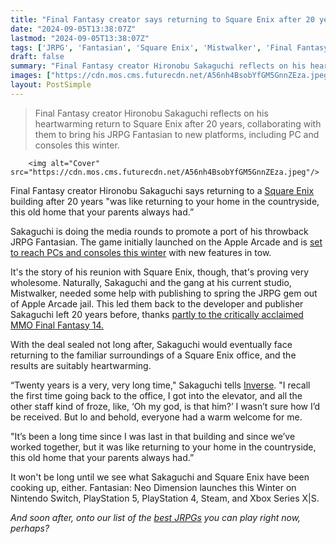 ```yaml
---
title: "Final Fantasy creator says returning to Square Enix after 20 years 'was like returning to your home in the countryside, this old home that your parents always had'"
date: "2024-09-05T13:38:07Z"
lastmod: "2024-09-05T13:38:07Z"
tags: ['JRPG', 'Fantasian', 'Square Enix', 'Mistwalker', 'Final Fantasy 14', 'Apple Arcade', 'Nintendo Switch', 'PlayStation 5', 'PlayStation 4', 'Steam', 'Xbox Series X|S']
draft: false
summary: "Final Fantasy creator Hironobu Sakaguchi reflects on his heartwarming return to Square Enix after 20 years, collaborating with them to bring his JRPG Fantasian to new platforms, including PC and consoles this winter."
images: ["https://cdn.mos.cms.futurecdn.net/A56nh4BsobYfGM5GnnZEza.jpeg"]
layout: PostSimple
---
```

> Final Fantasy creator Hironobu Sakaguchi reflects on his heartwarming return to Square Enix after 20 years, collaborating with them to bring his JRPG Fantasian to new platforms, including PC and consoles this winter.


        <img alt="Cover" src="https://cdn.mos.cms.futurecdn.net/A56nh4BsobYfGM5GnnZEza.jpeg"/>
        
Final Fantasy creator Hironobu Sakaguchi says returning to a [Square Enix](https://www.gamesradar.com/tag/square_enix/) building after 20 years "was like returning to your home in the countryside, this old home that your parents always had.”

Sakaguchi is doing the media rounds to promote a port of his throwback JRPG Fantasian. The game initially launched on the Apple Arcade and is [set to reach PCs and consoles this winter](https://www.gamesradar.com/games/jrpg/fantasian-the-lovely-jrpg-quietly-released-by-final-fantasy-mastermind-hironobu-sakaguchi-years-ago-is-escaping-apple-jail-and-coming-to-switch-this-year/) with new features in tow.

It's the story of his reunion with Square Enix, though, that's proving very wholesome. Naturally, Sakaguchi and the gang at his current studio, Mistwalker, needed some help with publishing to spring the JRPG gem out of Apple Arcade jail. This led them back to the developer and publisher Sakaguchi left 20 years before, thanks [partly to the critically acclaimed MMO Final Fantasy 14.](https://www.gamesradar.com/games/jrpg/final-fantasy-14-encouraged-series-creator-hironobu-sakaguchi-to-return-to-square-enix-after-20-years-for-help-freeing-his-jrpg-throwback-from-apple-arcade-jail/)

With the deal sealed not long after, Sakaguchi would eventually face returning to the familiar surroundings of a Square Enix office, and the results are suitably heartwarming.

“Twenty years is a very, very long time," Sakaguchi tells [Inverse](https://www.inverse.com/gaming/most-overlooked-rpg-fantasian-sakaguchi-final-fantasy). "I recall the first time going back to the office, I got into the elevator, and all the other staff kind of froze, like, ‘Oh my god, is that him?’ I wasn’t sure how I’d be received. But lo and behold, everyone had a warm welcome for me.

"It’s been a long time since I was last in that building and since we’ve worked together, but it was like returning to your home in the countryside, this old home that your parents always had.”

It won't be long until we see what Sakaguchi and Square Enix have been cooking up, either. Fantasian: Neo Dimension launches this Winter on Nintendo Switch, PlayStation 5, PlayStation 4, Steam, and Xbox Series X|S.

*And soon after, onto our list of the *[<em>best JRPGs</em>](https://www.gamesradar.com/best-jrpgs/)* you can play right now, perhaps?*
        